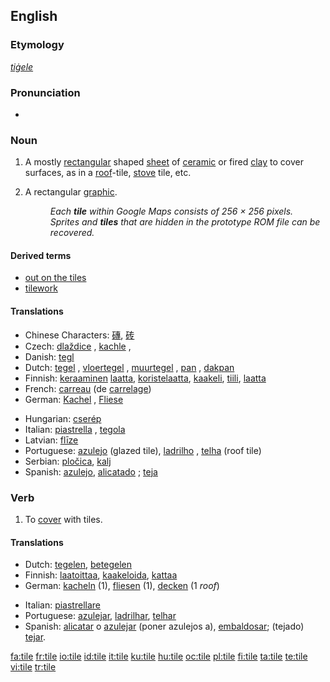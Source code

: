 {{wikipedia|dab=tile (disambiguation)|tile}}
{{wikipedia}}
==English==

===Etymology===
{{etyl|ang}} ''[[tiġele]]''

===Pronunciation===
* {{rhymes|aɪl}}

===Noun===
{{en-noun}}

# A mostly [[rectangular]] shaped [[sheet]] of [[ceramic]] or fired [[clay]] to cover surfaces, as in a [[roof]]-tile, [[stove]] tile, etc.
# {{computing}} A rectangular [[graphic]].
#: ''Each '''tile''' within Google Maps consists of 256 &times; 256 pixels.''
#: ''Sprites and '''tiles''' that are hidden in the prototype ROM file can be recovered.''

====Derived terms====
* [[out on the tiles]]
* [[tilework]]

====Translations====
{{trans-top|mostly rectangular shaped sheet of ceramic or fired clay to cover surfaces}}
* Chinese Characters: [[磚]], [[砖]]
* Czech: [[dlaždice]] {{f}}, [[kachle]] {{f}}, {{t|cs|taška|f}} {{i|roof tile}}
* Danish: [[tegl]] {{c}}
* Dutch: [[tegel]] {{m}}, [[vloertegel]] {{f}}, [[muurtegel]] {{m}}, [[pan]] {{f}}, [[dakpan]] {{f}}
* Finnish: [[keraaminen]] [[laatta]], [[koristelaatta]], [[kaakeli]], [[tiili]], [[laatta]]
* French: [[carreau]] (de [[carrelage]]) {{m}}
* German: [[Kachel]] {{f}}, [[Fliese]] {{f}}
{{trans-mid}}
* Hungarian: [[cserép]]
* Italian: [[piastrella]] {{f}}, [[tegola]] {{f}}
* Latvian: [[flīze]] {{f}}
* Portuguese: [[azulejo]] {{m}} (glazed tile), [[ladrilho]] {{m}}, [[telha]] {{f}} (roof tile)
* Serbian: [[pločica]], [[kalj]]
* Spanish: [[azulejo]], [[alicatado]] {{m}}; [[teja]] {{f}}
{{trans-bottom}}

===Verb===
{{en-verb|tiles|tiling|tiled}}

# To [[cover]] with tiles.

====Translations====
{{trans-top|to cover with tiles}}
* Dutch: [[tegelen]], [[betegelen]]
* Finnish: [[laatoittaa]], [[kaakeloida]], [[kattaa]]
* German: [[kacheln]] (1), [[fliesen]] (1), [[decken]] (1 ''roof'')
{{trans-mid}}
* Italian: [[piastrellare]]
* Portuguese: [[azulejar]], [[ladrilhar]], [[telhar]]
* Spanish: [[alicatar]] o [[azulejar]] (poner azulejos a), [[embaldosar]]; (tejado) [[tejar]].
{{trans-bottom}}

[[fa:tile]]
[[fr:tile]]
[[io:tile]]
[[id:tile]]
[[it:tile]]
[[ku:tile]]
[[hu:tile]]
[[oc:tile]]
[[pl:tile]]
[[fi:tile]]
[[ta:tile]]
[[te:tile]]
[[vi:tile]]
[[tr:tile]]